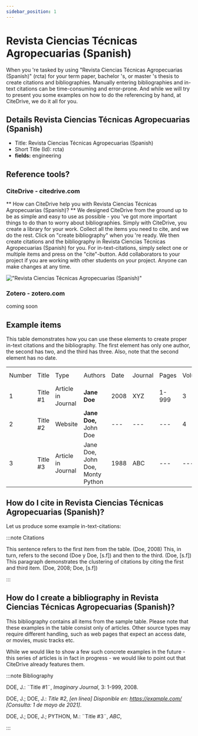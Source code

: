 ```yaml
---
sidebar_position: 1
---
```


# Revista Ciencias Técnicas Agropecuarias (Spanish)

When you 're tasked by using "Revista Ciencias Técnicas Agropecuarias (Spanish)" (rcta) for your term paper, bachelor 's, or master 's thesis to create citations and bibliographies.
Manually entering bibliographies and in-text citations can be time-consuming and error-prone. And while we will try to present you some examples on how to do the referencing by hand, at CiteDrive, we do it all for you.

## Details  Revista Ciencias Técnicas Agropecuarias (Spanish)
* Title: Revista Ciencias Técnicas Agropecuarias (Spanish)
* Short Title (Id): rcta)
* **fields:** engineering

## Reference tools?
### CiteDrive - citedrive.com
** How can CiteDrive help you with Revista Ciencias Técnicas Agropecuarias (Spanish)? **
We designed CiteDrive from the ground up to be as simple and easy to use as possible - you 've got more important things to do than to worry about bibliographies. Simply with CiteDrive, you create a library for your work. Collect all the items you need to cite, and we do the rest. Click on "create bibliography" when you 're ready. We then create citations and the bibliography in Revista Ciencias Técnicas Agropecuarias (Spanish) for you. For in-text-citations, simply select one or multiple items and press on the "cite"-button. Add collaborators to your project if you are working with other students on your project. Anyone can make changes at any time.


!["Revista Ciencias Técnicas Agropecuarias (Spanish)"](images/revista-ciencias-tecnicas-agropecuarias-spanish.svg "Choose Revista Ciencias Técnicas Agropecuarias (Spanish) in the CiteDrive App")

### Zotero - zotero.com

coming soon

## Example items

This table demonstrates how you can use these elements to create proper in-text citations and the bibliography. The first element has only one author, the second has two, and the third has three. Also, note that the second element has no date.


<table>
  <tr>
   <td>Number
   </td>
   <td>Title
   </td>
   <td>Type
   </td>
   <td>Authors
   </td>
   <td>Date
   </td>
   <td>Journal
   </td>
   <td>Pages
   </td>
   <td>Volume
   </td>
   <td>Issue
   </td>
   <td>Access Date
   </td>
  </tr>
  <tr>
   <td>1
   </td>
   <td>Title #1
   </td>
   <td>Article in Journal
   </td>
   <td><strong>Jane Doe</strong>
   </td>
   <td>2008
   </td>
   <td>XYZ
   </td>
   <td>1-999
   </td>
   <td>3
   </td>
   <td>2
   </td>
   <td>--
   </td>
  </tr>
  <tr>
   <td>
2
   </td>
   <td>Title #2
   </td>
   <td>Website
   </td>
   <td><strong>Jane Doe, </strong>John Doe
   </td>
   <td>---
   </td>
   <td>---
   </td>
   <td>---
   </td>
   <td>4
   </td>
   <td>---
   </td>
   <td>2020-05-01
   </td>
  </tr>
  <tr>
   <td>3
   </td>
   <td>Title #3
   </td>
   <td>Article in Journal
   </td>
   <td>Jane Doe, John Doe, Monty Python
   </td>
   <td>1988
   </td>
   <td>ABC
   </td>
   <td>---
   </td>
   <td>---
   </td>
   <td>16
   </td>
   <td>---
   </td>
  </tr>
</table>



## How do I cite in  Revista Ciencias Técnicas Agropecuarias (Spanish)?

Let us produce some example in-text-citations:

:::note Citations


This sentence refers to the first item from the table. (Doe, 2008) This, in turn, refers to the second (Doe y Doe, [s.f])
and then to the third.  (Doe, [s.f])
This paragraph demonstrates the clustering of citations by citing the first and third item. (Doe, 2008; Doe, [s.f])

:::

## How do I create a bibliography in Revista Ciencias Técnicas Agropecuarias (Spanish)?

This bibliography contains all items from the sample table. Please note that these examples in the table consist only of articles. Other source types may require different handling, such as web pages that expect an access date, or movies, music tracks etc.

While we would like to show a few such concrete examples in the future - this series of articles is in fact in progress - we would like to point out that CiteDrive already features them.

:::note Bibliography

DOE, J.: ¨Title #1¨, <i>Imaginary Journal</i>, 3: 1-999, 2008. 

DOE, J.; DOE, J.:  <i>Title #2</i>, <i>[en línea] </i><i>Disponible en: https://example.com/</i> <i> [Consulta: 1 de mayo de 2021]</i>. 

DOE, J.; DOE, J.; PYTHON, M.: ¨Title #3¨, <i>ABC</i>, 



:::


        